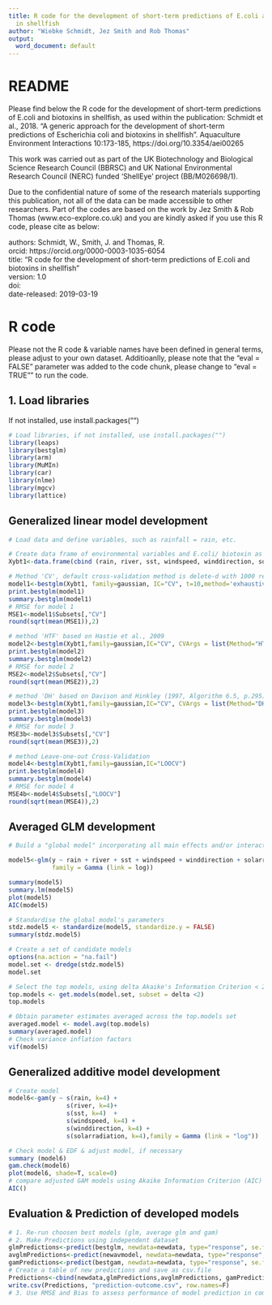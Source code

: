 ---
title: R code for the development of short-term predictions of E.coli and biotoxins
  in shellfish
author: "Wiebke Schmidt, Jez Smith and Rob Thomas"
output:
  word_document: default
---

# README
Please find below the R code for the development of short-term predictions of E.coli and biotoxins in shellfish, as used within the publication: Schmidt et al., 2018. "A generic approach for the development of short-term predictions of Escherichia coli and biotoxins in shellfish". Aquaculture Environment Interactions 10:173-185, https://doi.org/10.3354/aei00265  

This work was carried out as part of the UK Biotechnology and Biological Science Research Council (BBRSC) and UK National Environmental Research Council
(NERC) funded 'ShellEye' project (BB/M026698/1).   

Due to the confidential nature of some of the research materials supporting this publication, not all of the data can be made accessible to other researchers. Part of the codes are based on the work by Jez Smith & Rob Thomas (www.eco-explore.co.uk) and you are kindly asked if you use this R code, please cite as below:  

authors: Schmidt, W., Smith, J. and Thomas, R.  
orcid: https://orcid.org/0000-0003-1035-6054  
title: "R code for the development of short-term predictions of E.coli and biotoxins in shellfish"  
version: 1.0  
doi:  
date-released: 2019-03-19  

# R code
Please not the R code & variable names have been defined in general terms, please adjust to your own dataset. Additioanlly, please note that the "eval = FALSE" parameter was added to the code chunk, please change to "eval = TRUE"" to run the code.  

## 1. Load libraries
If not installed, use install.packages("")
```{r load libraries, eval=FALSE}
# Load libraries, if not installed, use install.packages("")
library(leaps)
library(bestglm)
library(arm) 
library(MuMIn)
library(car)
library(nlme)
library(mgcv) 
library(lattice)
```

## Generalized linear model development
```{r GLM development, eval=FALSE}
# Load data and define variables, such as rainfall = rain, etc.

# Create data frame of environmental variables and E.coli/ biotoxin as y
Xybt1<-data.frame(cbind (rain, river, sst, windspeed, winddirection, solarradiation, y))

# Method 'CV', default cross-validation method is delete-d with 1000 replications
model1<-bestglm(Xybt1, family=gaussian, IC="CV", t=10,method='exhaustive') 
print.bestglm(model1)
summary.bestglm(model1)
# RMSE for model 1
MSE1<-model1$Subsets[,"CV"]
round(sqrt(mean(MSE1)),2)

# method 'HTF' based on Hastie et al., 2009
model2<-bestglm(Xybt1,family=gaussian,IC="CV", CVArgs = list(Method="HTF", K=10, REP=50),method='exhaustive')                                
print.bestglm(model2)
summary.bestglm(model2)
# RMSE for model 2
MSE2<-model2$Subsets[,"CV"]
round(sqrt(mean(MSE2)),2)

# method 'DH' based on Davison and Hinkley (1997, Algorithm 6.5, p.295)
model3<-bestglm(Xybt1,family=gaussian,IC="CV", CVArgs = list(Method="DH", K=2, REP=100), method='exhaustive')
print.bestglm(model3)
summary.bestglm(model3)
# RMSE for model 3
MSE3b<-model3$Subsets[,"CV"]
round(sqrt(mean(MSE3)),2)

# method Leave-one-out Cross-Validation
model4<-bestglm(Xybt1,family=gaussian,IC="LOOCV")
print.bestglm(model4)
summary.bestglm(model4)
# RMSE for model 4
MSE4b<-model4$Subsets[,"LOOCV"]
round(sqrt(mean(MSE4)),2)
```

## Averaged GLM development
```{r average GLM development, eval=FALSE}
# Build a "global model" incorporating all main effects and/or interactions of interest

model5<-glm(y ~ rain + river + sst + windspeed + winddirection + solarradiation,
            family = Gamma (link = log))

summary(model5)
summary.lm(model5)
plot(model5) 
AIC(model5)

# Standardise the global model's parameters
stdz.model5 <- standardize(model5, standardize.y = FALSE) 
summary(stdz.model5)

# Create a set of candidate models 
options(na.action = "na.fail")
model.set <- dredge(stdz.model5)
model.set

# Select the top models, using delta Akaike's Information Criterion < 2 as decision metric  
top.models <- get.models(model.set, subset = delta <2)
top.models

# Obtain parameter estimates averaged across the top.models set
averaged.model <- model.avg(top.models)  
summary(averaged.model)
# Check variance inflation factors 
vif(model5) 
```

## Generalized additive model development
```{r GAM development, eval=FALSE}
# Create model
model6<-gam(y ~ s(rain, k=4) + 
                s(river, k=4)+ 
                s(sst, k=4)  + 
                s(windspeed, k=4) + 
                s(winddirection, k=4) +
                s(solarradiation, k=4),family = Gamma (link = "log")) 

# Check model & EDF & adjust model, if necessary
summary (model6) 
gam.check(model6)
plot(model6, shade=T, scale=0) 
# compare adjusted GAM models using Akaike Information Criterion (AIC)
AIC()
```

## Evaluation & Prediction of developed models
```{r Evaluation & Prediction of models, eval=FALSE}
# 1. Re-run choosen best models (glm, average glm and gam)
# 2. Make Predictions using independent dataset 
glmPredictions<-predict(bestglm, newdata=newdata, type="response", se.fit = T)
avglmPredictions<-predict(newavmodel, newdata=newdata, type="response", se.fit = T) 
gamPredictions<-predict(bestgam, newdata=newdata, type="response", se.fit = T)
# Create a table of new predictions and save as csv.file
Predictions<-cbind(newdata,glmPredictions,avglmPredictions, gamPredictions) 
write.csv(Predictions, "prediction-outcome.csv", row.names=F)
# 3. Use RMSE and Bias to assess performance of model prediction in comparions to actual observations (Ecoli/ Biotoxin)
```
